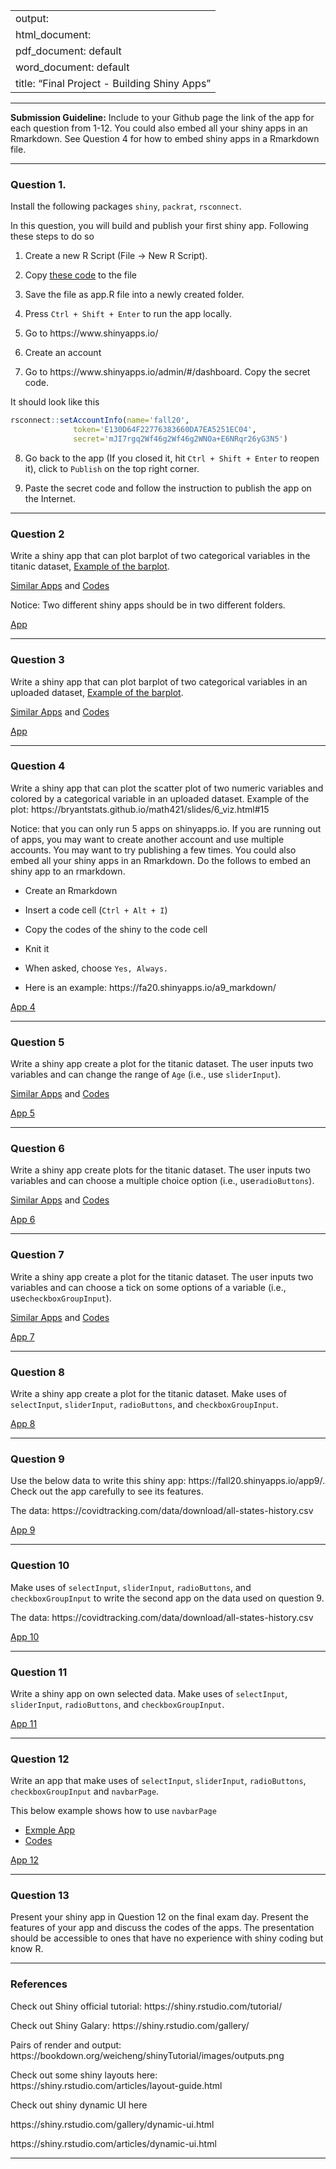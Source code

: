 
---
output: 
  html_document:
  pdf_document: default
  word_document: default
title: "Final Project - Building Shiny Apps"
---

-------

**Submission Guideline:**  Include to your Github page the link of the app for each question from 1-12. You could also embed all your shiny apps in an Rmarkdown.  See Question 4 for how to embed shiny apps in a Rmarkdown file.

-------

### Question 1.

Install the following packages `shiny`, `packrat`, `rsconnect`. 

In this question, you will build and publish your first shiny app. Following these steps to do so

1. Create a new R Script (File -> New R Script). 

2. Copy [these code](c1.R) to the file 

3. Save the file as app.R file into a newly created folder. 

4. Press `Ctrl + Shift + Enter` to run the app locally. 

5. Go to https://www.shinyapps.io/

6. Create an account 

7. Go to https://www.shinyapps.io/admin/#/dashboard.  Copy the secret code. 

It should look like this


```r
rsconnect::setAccountInfo(name='fall20',
			  token='E130D64F22776383660DA7EA5251EC04',
			  secret='mJI7rgq2Wf46g2Wf46g2WNOa+E6NRqr26yG3N5')
```

8. Go back to the app (If you closed it, hit `Ctrl + Shift + Enter` to reopen it), click to `Publish` on the top right corner. 

9.  Paste the secret code and follow the instruction to publish the app on the Internet. 


-------

### Question 2

Write a shiny app that can plot barplot of two categorical variables in the titanic dataset, [Example of the barplot](https://bryantstats.github.io/math421/slides/6_viz.html#39).

[Similar Apps](https://fall20.shinyapps.io/app2/) and [Codes](gganimate/shiny_fa20/a2.R)

Notice:  Two different shiny apps should be in two different folders. 


[App](https://emmaschwartz1.shinyapps.io/Question2/)

-------

### Question 3

Write a shiny app that can plot barplot of two categorical variables in an uploaded dataset, [Example of the barplot](https://bryantstats.github.io/math421/slides/6_viz.html#39).

[Similar Apps](https://fall20.shinyapps.io/app3/) and [Codes](gganimate/shiny_fa20/a3.R)


[App](https://emmaschwartz1.shinyapps.io/Question3/)

-------

### Question 4

Write a shiny app that can plot the scatter plot of two numeric variables and colored by a categorical variable in an uploaded dataset. Example of the plot: https://bryantstats.github.io/math421/slides/6_viz.html#15

Notice: that you can only run 5 apps on shinyapps.io.  If you are running out of apps, you may want to create another account and use multiple accounts.  You may want to try publishing a few times. You could also embed all your shiny apps in an Rmarkdown.  Do the follows to embed an shiny app to an rmarkdown. 

- Create an Rmarkdown

- Insert a code cell (`Ctrl + Alt + I`)

- Copy the codes of the shiny to the code cell

- Knit it 

- When asked, choose `Yes, Always.`

- Here is an example: https://fa20.shinyapps.io/a9_markdown/
  
[App 4](app4.Rmd)

-------

### Question 5 

Write a shiny app create a plot for the titanic dataset.  The user inputs two variables and can change the range of `Age` (i.e., use `sliderInput`). 

[Similar Apps](https://fall20.shinyapps.io/app2_1/) and [Codes](gganimate/shiny_fa20/a2_1.R)

[App 5](app5.Rmd)

-------

### Question 6

Write a shiny app create plots for the titanic dataset. The user inputs two variables and can choose a multiple choice option (i.e., use`radioButtons`). 

[Similar Apps](https://fa20.shinyapps.io/app2_2/) and [Codes](gganimate/shiny_fa20_2/a2_2.R)

[App 6](app6.Rmd)

-------

### Question 7

Write a shiny app create a plot for the titanic dataset. The user inputs two variables and can choose a tick on some options of a variable (i.e., use`checkboxGroupInput`). 

[Similar Apps](https://fa20.shinyapps.io/app2_3/) and [Codes](gganimate/shiny_fa20_2/a2_3.R)

[App 7](app7.Rmd)

-------

### Question 8

Write a shiny app create a plot for the titanic dataset. Make uses of `selectInput`, `sliderInput`, `radioButtons`, and `checkboxGroupInput`. 

[App 8](app8.Rmd)

-------

### Question 9 

Use the below data to write this shiny app: https://fall20.shinyapps.io/app9/.  Check out the app carefully to see its features. 

The data: https://covidtracking.com/data/download/all-states-history.csv

[App 9](app9.Rmd)

-------

### Question 10 

Make uses of `selectInput`, `sliderInput`, `radioButtons`, and `checkboxGroupInput` to write the second app on the data used on question 9. 

The data: https://covidtracking.com/data/download/all-states-history.csv

[App 10](app10.Rmd)

-------

### Question 11

Write a shiny app on own selected data.  Make uses of `selectInput`, `sliderInput`, `radioButtons`, and `checkboxGroupInput`. 

[App 11](app11.Rmd)


-------

### Question 12

Write an app that make uses of `selectInput`, `sliderInput`, `radioButtons`, `checkboxGroupInput` and `navbarPage`.

This below example shows how to use `navbarPage`

- [Exmple App](https://fa20.shinyapps.io/app2_4/) 
- [Codes](gganimate/shiny_nav/a2_4.R)

[App 12](https://emmaschwartz1.shinyapps.io/App12/)

-------

### Question 13

Present your shiny app in Question 12 on the final exam day. Present the features of your app and discuss the codes of the apps. The presentation should be accessible to ones that have no experience with shiny coding but know R. 


-------

### References


Check out Shiny official tutorial: https://shiny.rstudio.com/tutorial/

Check out Shiny Galary: https://shiny.rstudio.com/gallery/

Pairs of render and output: https://bookdown.org/weicheng/shinyTutorial/images/outputs.png

Check out some shiny layouts here: https://shiny.rstudio.com/articles/layout-guide.html

Check out shiny dynamic UI here

https://shiny.rstudio.com/gallery/dynamic-ui.html

https://shiny.rstudio.com/articles/dynamic-ui.html

-------